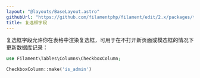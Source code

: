 ```yaml
---
layout: "@layouts/BaseLayout.astro"
githubUrl: "https://github.com/filamentphp/filament/edit/2.x/packages/tables/docs/03-columns/11-checkbox.md"
title: 复选框字段
---
```


复选框字段允许你在表格中渲染复选框，可用于在不打开新页面或模态框的情况下更新数据库记录：

```php
use Filament\Tables\Columns\CheckboxColumn;

CheckboxColumn::make('is_admin')
```
